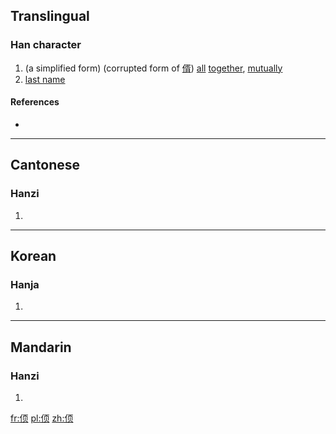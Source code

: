 ==Translingual==

===Han character===
{{Han char|rn=9|rad=人|as=06|sn=8|four=2128<sub>2</sub>|canj=人一月人 (OMBO)|ids=⿰[[亻]][[页]]}}

# (a simplified form) (corrupted form of [[偦]]) [[all]] [[together]], [[mutually]]
# [[last name]]

====References====
* {{Han ref|kx=0102.291|uh=3454|ud=13396}}

----

==Cantonese==

===Hanzi===
{{yue-hanzi|jyut=[[seoi2]]|y=seui2}}

# {{defn|lang=yue|sort=人06}}

----

==Korean==

===Hanja===
{{ko-hanja|hangeul=수|rv=su|mr=su|y=swu}}

# {{defn|lang=ko|sort=人06}}

----

==Mandarin==

===Hanzi===
{{cmn-hanzi|pin=[[xǔ]] ([[xu3]])|wg=hsü<sup>3</sup>}}

# {{defn|lang=cmn|sort=人06}}

[[fr:㑔]]
[[pl:㑔]]
[[zh:㑔]]